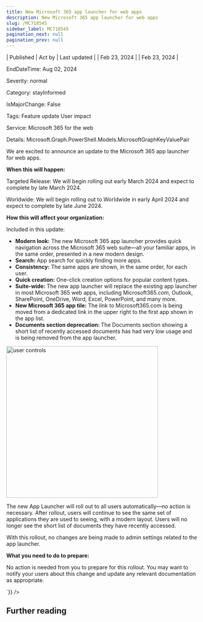 ```yaml
---
title: New Microsoft 365 app launcher for web apps
description: New Microsoft 365 app launcher for web apps
slug: /MC718545
sidebar_label: MC718545
pagination_next: null
pagination_prev: null
---
```



| Published | Act by | Last updated |
| Feb 23, 2024 |  | Feb 23, 2024 |

EndDateTime: Aug 02, 2024

Severity: normal

Category: stayInformed

IsMajorChange: False

Tags: Feature update User impact

Service: Microsoft 365 for the web

Details: Microsoft.Graph.PowerShell.Models.MicrosoftGraphKeyValuePair

<div dangerouslySetInnerHTML={{__html:`
<p>We are excited to announce an update to the Microsoft 365 app launcher for web apps.</p><p> </p><p><b>When this will happen:</b>
</p><p>
</p><p>Targeted Release: We will begin rolling out early March 2024 and expect to complete by late March 2024.
</p><p>Worldwide: We will begin rolling out to Worldwide in early April 2024 and expect to complete by late June 2024.
</p><p><b>How this will affect your organization:</b><br></p><p>
</p><p>Included in this update:<br></p><ul><li><b>Modern look:</b> The new Microsoft 365 app launcher provides quick navigation across the Microsoft 365 web suite—all your familiar apps, in the same order, presented in a new modern design.
</li><li><b>Search:</b> App search for quickly finding more apps.<br></li><li><b style="">Consistency</b><b>:</b> The same apps are shown, in the same order, for each user.</li><li><b>Quick creation:</b> One-click creation options for popular content types.</li><li><b>Suite-wide:</b>   The new app launcher will replace the existing app launcher in most Microsoft 365 web apps, including Microsoft365.com, Outlook, SharePoint, OneDrive, Word, Excel, PowerPoint, and many more.
</li><li><b>New Microsoft 365 app tile:</b> The link to Microsoft365.com is being moved from a dedicated link in the upper right to the first app shown in the app list.
</li><li><b>Documents section deprecation: </b>The Documents section showing a short list of recently accessed documents has had very low usage and is being removed from the app launcher.</li></ul><p><img src="https://img-prod-cms-rt-microsoft-com.akamaized.net/cms/api/am/imageFileData/RW1hRCv?ver=1490" style="width: 400px;" alt="user controls"><br></p><p>The new App Launcher will roll out to all users automatically—no action is necessary. After rollout, users will continue to see the same set of applications they are used to seeing, with a modern layout. Users will no longer see the short list of documents they have recently accessed.<br></p><p>With this rollout, no changes are being made to admin settings related to the app launcher.</p><p><b>What you need to do to prepare:</b>
</p><p>No action is needed from you to prepare for this rollout. You may want to notify your users about this change and update any relevant documentation as appropriate.</p>
`}} />

## Further reading
